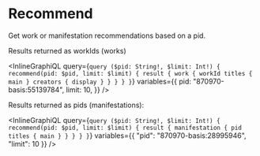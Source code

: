 # Recommend

Get work or manifestation recommendations based on a pid.

Results returned as workIds (works)

<InlineGraphiQL
  query={`query ($pid: String!, $limit: Int!) {
  recommend(pid: $pid, limit: $limit) {
    result {
      work {
        workId
        titles {
          main
        }
        creators {
          display
        }
      }
    }
  }
}`}
  variables={{
    pid: "870970-basis:55139784",
    limit: 10,
  }}
/>

Results returned as pids (manifestations):

<InlineGraphiQL
  query={`query ($pid: String!, $limit: Int!) {
  recommend(pid: $pid, limit: $limit) {
    result {
      manifestation {
        pid
        titles {
          main
        }
      }
    }
  }
}`}
  variables={{
  "pid": "870970-basis:28995946",
  "limit": 10
}}
/>